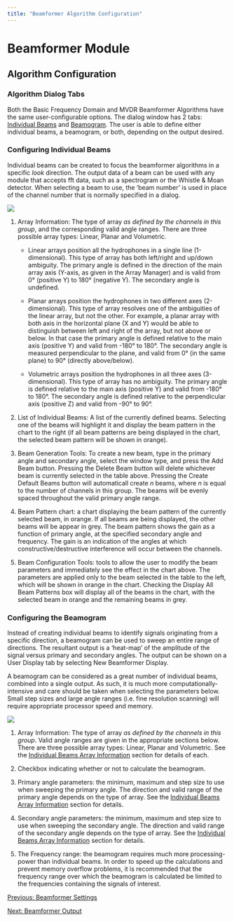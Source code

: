 ```yaml
---
title: "Beamformer Algorithm Configuration"
---
```

Beamformer Module
=================

Algorithm Configuration
-----------------------

  

### Algorithm Dialog Tabs

Both the Basic Frequency Domain and MVDR Beamformer Algorithms have the same user-configurable options. The dialog window has 2 tabs: [Individual Beams](#BF_ConfigIndivid) and [Beamogram](#BF_ConfigBeamogram). The user is able to define either individual beams, a beamogram, or both, depending on the output desired.

  
  

### Configuring Individual Beams

Individual beams can be created to focus the beamformer algorithms in a specific _look_ direction. The output data of a beam can be used with any module that accepts fft data, such as a spectrogram or the Whistle & Moan detector. When selecting a beam to use, the 'beam number' is used in place of the channel number that is normally specified in a dialog.

  
![](images/BF Individ Beams.PNG)

1.  Array Information: The type of array _as defined by the channels in this group_, and the corresponding valid angle ranges. There are three possible array types: Linear, Planar and Volumetric.
    
    *   Linear arrays position all the hydrophones in a single line (1-dimensional). This type of array has both left/right and up/down ambiguity. The primary angle is defined in the direction of the main array axis (Y-axis, as given in the Array Manager) and is valid from 0° (positive Y) to 180° (negative Y). The secondary angle is undefined.
        
    *   Planar arrays position the hydrophones in two different axes (2-dimensional). This type of array resolves one of the ambiguities of the linear array, but not the other. For example, a planar array with both axis in the horizontal plane (X and Y) would be able to distinguish between left and right of the array, but not above or below. In that case the primary angle is defined relative to the main axis (positive Y) and valid from -180° to 180°. The secondary angle is measured perpendicular to the plane, and valid from 0° (in the same plane) to 90° (directly above/below).
        
    *   Volumetric arrays position the hydrophones in all three axes (3-dimensional). This type of array has no ambiguity. The primary angle is defined relative to the main axis (positive Y) and valid from -180° to 180°. The secondary angle is defined relative to the perpendicular axis (positive Z) and valid from -90° to 90°.
        
2.  List of Individual Beams: A list of the currently defined beams. Selecting one of the beams will highlight it and display the beam pattern in the chart to the right (if all beam patterns are being displayed in the chart, the selected beam pattern will be shown in orange).
    
3.  Beam Generation Tools: To create a new beam, type in the primary angle and secondary angle, select the window type, and press the Add Beam button. Pressing the Delete Beam button will delete whichever beam is currently selected in the table above. Pressing the Create Default Beams button will automaticall create _n_ beams, where _n_ is equal to the number of channels in this group. The beams will be evenly spaced throughout the valid primary angle range.
    
4.  Beam Pattern chart: a chart displaying the beam pattern of the currently selected beam, in orange. If all beams are being displayed, the other beams will be appear in grey. The beam pattern shows the gain as a function of primary angle, at the specified secondary angle and frequency. The gain is an indication of the angles at which constructive/destructive interference will occur between the channels.
    
5.  Beam Configuration Tools: tools to allow the user to modify the beam parameters and immediately see the effect in the chart above. The parameters are applied only to the beam selected in the table to the left, which will be shown in orange in the chart. Checking the Display All Beam Patterns box will display all of the beams in the chart, with the selected beam in orange and the remaining beams in grey.
    

  

### Configuring the Beamogram

Instead of creating individual beams to identify signals originating from a specific direction, a beamogram can be used to sweep an entire range of directions. The resultant output is a 'heat-map' of the amplitude of the signal versus primary and secondary angles. The output can be shown on a User Display tab by selecting New Beamformer Display.

A beamogram can be considered as a great number of individual beams, combined into a single output. As such, it is much more computationally-intensive and care should be taken when selecting the parameters below. Small step sizes and large angle ranges (i.e. fine resolution scanning) will require appropriate processor speed and memory.

![](images/BF Beamogram.PNG)  

1.  Array Information: The type of array _as defined by the channels in this group_. Valid angle ranges are given in the appropriate sections below. There are three possible array types: Linear, Planar and Volumetric. See the [Individual Beams Array Information](#BF_ArryInfo) section for details of each.
    
2.  Checkbox indicating whether or not to calculate the beamogram.
    
3.  Primary angle parameters: the minimum, maximum and step size to use when sweeping the primary angle. The direction and valid range of the primary angle depends on the type of array. See the [Individual Beams Array Information](#BF_ArryInfo) section for details.
    
4.  Secondary angle parameters: the minimum, maximum and step size to use when sweeping the secondary angle. The direction and valid range of the secondary angle depends on the type of array. See the [Individual Beams Array Information](#BF_ArryInfo) section for details.
    
5.  The Frequency range: the beamogram requires much more processing-power than individual beams. In order to speed up the calculations and prevent memory overflow problems, it is recommended that the frequency range over which the beamogram is calculated be limited to the frequencies containing the signals of interest.
    

  
  

[Previous: Beamformer Settings](Beamformer_Settings.html)

[Next: Beamformer Output](Beamformer_Output.html)
